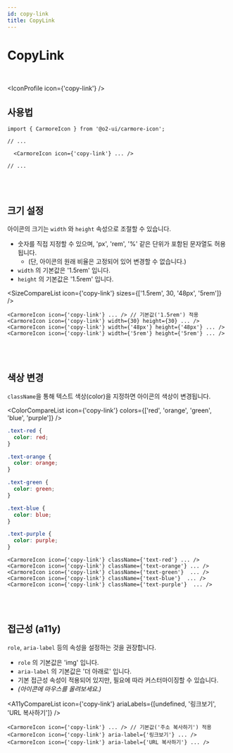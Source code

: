 ```yaml
---
id: copy-link
title: CopyLink
---
```




# CopyLink

<br />

<IconProfile icon={'copy-link'} />

## 사용법

```tsx
import { CarmoreIcon } from '@o2-ui/carmore-icon';

// ...

  <CarmoreIcon icon={'copy-link'} ... />

// ...
```

<br />
<br />

## 크기 설정

아이콘의 크기는 `width` 와 `height` 속성으로 조절할 수 있습니다.

- 숫자를 직접 지정할 수 있으며, 'px', 'rem', '%' 같은 단위가 포함된 문자열도 허용됩니다.
  - (단, 아이콘의 원래 비율은 고정되어 있어 변경할 수 없습니다.)
- `width` 의 기본값은 '1.5rem' 입니다.
- `height` 의 기본값은 '1.5rem' 입니다.

<SizeCompareList icon={'copy-link'} sizes={['1.5rem', 30, '48px', '5rem']} />

```tsx
<CarmoreIcon icon={'copy-link'} ... /> // 기본값('1.5rem') 적용
<CarmoreIcon icon={'copy-link'} width={30} height={30} ... />
<CarmoreIcon icon={'copy-link'} width={'48px'} height={'48px'} ... />
<CarmoreIcon icon={'copy-link'} width={'5rem'} height={'5rem'} ... />
```

<br />
<br />

## 색상 변경

`className`을 통해 텍스트 색상(color)을 지정하면 아이콘의 색상이 변경됩니다.

<ColorCompareList icon={'copy-link'} colors={['red', 'orange', 'green', 'blue', 'purple']} />

```css
.text-red {
  color: red;
}

.text-orange {
  color: orange;
}

.text-green {
  color: green;
}

.text-blue {
  color: blue;
}

.text-purple {
  color: purple;
}
```

```tsx
<CarmoreIcon icon={'copy-link'} className={'text-red'} ... />
<CarmoreIcon icon={'copy-link'} className={'text-orange'} ... />
<CarmoreIcon icon={'copy-link'} className={'text-green'}  ... />
<CarmoreIcon icon={'copy-link'} className={'text-blue'}  ... />
<CarmoreIcon icon={'copy-link'} className={'text-purple'}  ... />
```

<br />
<br />

## 접근성 (a11y)

`role`, `aria-label` 등의 속성을 설정하는 것을 권장합니다.

- `role` 의 기본값은 'img' 입니다.
- `aria-label` 의 기본값은 '더 아래로' 입니다.
- 기본 접근성 속성이 적용되어 있지만, 필요에 따라 커스터마이징할 수 있습니다.
- _(아이콘에 마우스를 올려보세요.)_

<A11yCompareList icon={'copy-link'} ariaLabels={[undefined, '링크보기', 'URL 복사하기']} />

```tsx
<CarmoreIcon icon={'copy-link'} ... /> // 기본값('주소 복사하기') 적용
<CarmoreIcon icon={'copy-link'} aria-label={'링크보기'} ... />
<CarmoreIcon icon={'copy-link'} aria-label={'URL 복사하기'} ... />
```
